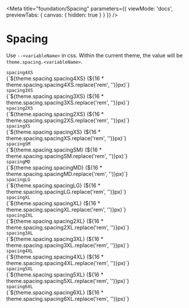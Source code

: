 
<Meta
  title="foundation/Spacing"
  parameters={{
    viewMode: 'docs',
    previewTabs: {
      canvas: { hidden: true }
    }
  }}
/>

# Spacing

Use `--<variableName>` in css. Within the current theme, the value will be `theme.spacing.<variableName>`.

<div className="story-box">
  <div>
    <code>spacing4XS</code>
  </div>
  <div class="code">
    {`${theme.spacing.spacing4XS} (${16 * theme.spacing.spacing4XS.replace('rem', '')}px)`}
  </div>
  <div
    className="shape"
    style={{
      width: theme.spacing.spacing4XS,
      height: theme.spacing.spacing4XS
    }}
  />
  <div>
    <code>spacing3XS</code>
  </div>
  <div class="code">
    {`${theme.spacing.spacing3XS} (${16 * theme.spacing.spacing3XS.replace('rem', '')}px)`}
  </div>
  <div
    className="shape"
    style={{
      width: theme.spacing.spacing3XS,
      height: theme.spacing.spacing3XS
    }}
  />
  <div>
    <code>spacing2XS</code>
  </div>
  <div class="code">
    {`${theme.spacing.spacing2XS} (${16 * theme.spacing.spacing2XS.replace('rem', '')}px)`}
  </div>
  <div
    className="shape"
    style={{
      width: theme.spacing.spacing2XS,
      height: theme.spacing.spacing2XS
    }}
  />
  <div>
    <code>spacingXS</code>
  </div>
  <div class="code">
    {`${theme.spacing.spacingXS} (${16 * theme.spacing.spacingXS.replace('rem', '')}px)`}
  </div>
  <div
    className="shape"
    style={{
      width: theme.spacing.spacingXS,
      height: theme.spacing.spacingXS
    }}
  />
  <div>
    <code>spacingSM</code>
  </div>
  <div class="code">
    {`${theme.spacing.spacingSM} (${16 * theme.spacing.spacingSM.replace('rem', '')}px)`}
  </div>
  <div
    className="shape"
    style={{
      width: theme.spacing.spacingSM,
      height: theme.spacing.spacingSM
    }}
  />
  <div>
    <code>spacingMD</code>
  </div>
  <div class="code">
    {`${theme.spacing.spacingMD} (${16 * theme.spacing.spacingMD.replace('rem', '')}px)`}
  </div>
  <div
    className="shape"
    style={{
      width: theme.spacing.spacingMD,
      height: theme.spacing.spacingMD
    }}
  />
  <div>
    <code>spacingLG</code>
  </div>
  <div class="code">
    {`${theme.spacing.spacingLG} (${16 * theme.spacing.spacingLG.replace('rem', '')}px)`}
  </div>
  <div
    className="shape"
    style={{
      width: theme.spacing.spacingLG,
      height: theme.spacing.spacingLG
    }}
  />
  <div>
    <code>spacingXL</code>
  </div>
  <div class="code">
    {`${theme.spacing.spacingXL} (${16 * theme.spacing.spacingXL.replace('rem', '')}px)`}
  </div>
  <div
    className="shape"
    style={{
      width: theme.spacing.spacingXL,
      height: theme.spacing.spacingXL
    }}
  />
  <div>
    <code>spacing2XL</code>
  </div>
  <div class="code">
    {`${theme.spacing.spacing2XL} (${16 * theme.spacing.spacing2XL.replace('rem', '')}px)`}
  </div>
  <div
    className="shape"
    style={{
      width: theme.spacing.spacing2XL,
      height: theme.spacing.spacing2XL
    }}
  />
  <div>
    <code>spacing3XL</code>
  </div>
  <div class="code">
    {`${theme.spacing.spacing3XL} (${16 * theme.spacing.spacing3XL.replace('rem', '')}px)`}
  </div>
  <div
    className="shape"
    style={{
      width: theme.spacing.spacing3XL,
      height: theme.spacing.spacing3XL
    }}
  />
  <div>
    <code>spacing4XL</code>
  </div>
  <div class="code">
    {`${theme.spacing.spacing4XL} (${16 * theme.spacing.spacing4XL.replace('rem', '')}px)`}
  </div>
  <div
    className="shape"
    style={{
      width: theme.spacing.spacing4XL,
      height: theme.spacing.spacing4XL
    }}
  />
  <div>
    <code>spacing5XL</code>
  </div>
  <div class="code">
    {`${theme.spacing.spacing5XL} (${16 * theme.spacing.spacing5XL.replace('rem', '')}px)`}
  </div>
  <div
    className="shape"
    style={{
      width: theme.spacing.spacing5XL,
      height: theme.spacing.spacing5XL
    }}
  />
  <div>
    <code>spacing6XL</code>
  </div>
  <div class="code">
    {`${theme.spacing.spacing6XL} (${16 * theme.spacing.spacing6XL.replace('rem', '')}px)`}
  </div>
  <div
    className="shape"
    style={{
      width: theme.spacing.spacing6XL,
      height: theme.spacing.spacing6XL
    }}
  />
</div>

<style>{`
  .story-box {
    display: grid;
    grid-template-columns: 100px 185px 1fr;
    align-items: center;
    gap: 30px;
    margin: 30px 0;
    font-family: Arial
  }
  code, .code {
    padding: 4px 10px;
    border-radius: 3px;
    margin-right: 20px;
    display: inline;
    font-family: 'SFMono-Regular', Consolas, 'Liberation Mono', Menlo, Courier, monospace;
    font-size: 14px;
  }
  code {
    border: 1px solid #ccc;
    background-color: #F4F4F4;
    font-size: 16px;
  }
  .shape {
    background-color: var(--color-interactionHighlightPrimary);
  }
`}</style>
